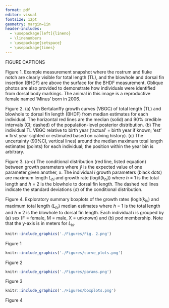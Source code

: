 ```yaml
---
format: pdf
editor: visual
fontsize: 12pt
geometry: margin=1in
header-includes:
  - \usepackage[left]{lineno}
  - \linenumbers
  - \usepackage{setspace}
  - \usepackage{times}
---
```


\newpage

```{=tex}
\doublespacing
\setcounter{page}{26}
```
FIGURE CAPTIONS

Figure 1. Example measurement snapshot where the rostrum and fluke notch are clearly visible for total length (TL), and the blowhole and dorsal fin insertion (BHDF) are above the surface for the BHDF measurement. Oblique photos are also provided to demonstrate how individuals were identified from dorsal body markings. The animal in this image is a reproductive female named 'Minus' born in 2006.

Figure 2. (a) Von Bertalanffy growth curves (VBGC) of total length (TL) and blowhole to dorsal fin length (BHDF) from median estimates for each individual. The horizontal red lines are the median (solid) and 90% credible intervals (CI; dashed) of the population-level posterior distribution. (b) The individual TL VBGC relative to birth year ('actual' = birth year if known; 'est' = first year sighted or estimated based on calving history). (c) The uncertainty (90%CI, vertical lines) around the median maximum total length estimates (points) for each individual; the position within the year bin is arbitrary.

Figure 3. (a--c) The conditional distribution (red line, listed equation) between growth parameters where $\hat{y}$ is the expected value of one parameter given another, x. The individual $i$ growth parameters (black dots) are maximum length $L_{hi}$ and growth rate (logit($k_{hi}$)) where $h$ = 1 is the total length and $h$ = 2 is the blowhole to dorsal fin length. The dashed red lines indicate the standard deviations ($\sigma$) of the conditional distribution.

Figure 4. Exploratory summary boxplots of the growth rates (logit($k_{hi}$) and maximum total length ($L_{hi}$) median estimates where $h$ = 1 is the total length and $h$ = 2 is the blowhole to dorsal fin length. Each individual $i$ is grouped by (a) sex (F = female, M = male, X = unknown) and (b) pod membership. Note that the y-axis is in meters for $L_{hi}$.

\newpage

```r
knitr::include_graphics('./Figures/Fig. 2.png')
```

Figure 1 \newpage

```r
knitr::include_graphics('./Figures/curve_plots.png')
```

Figure 2 \newpage

```r
knitr::include_graphics('./Figures/params.png')
```

Figure 3 \newpage

```r
knitr::include_graphics('./Figures/boxplots.png')
```

Figure 4
